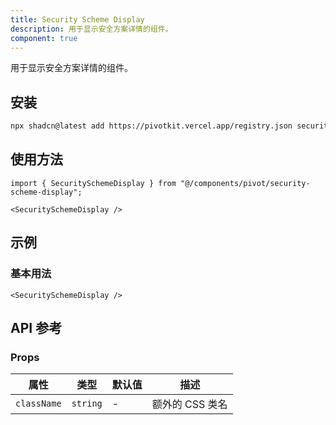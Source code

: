 ```yaml
---
title: Security Scheme Display
description: 用于显示安全方案详情的组件。
component: true
---
```


用于显示安全方案详情的组件。

<ComponentPreview name="security-scheme-display-demo" />

## 安装

```bash
npx shadcn@latest add https://pivotkit.vercel.app/registry.json security-scheme-display
```

## 使用方法

```tsx
import { SecuritySchemeDisplay } from "@/components/pivot/security-scheme-display";
```

```tsx
<SecuritySchemeDisplay />
```

## 示例

### 基本用法

```tsx
<SecuritySchemeDisplay />
```

## API 参考

### Props

| 属性        | 类型     | 默认值 | 描述            |
| ----------- | -------- | ------ | --------------- |
| `className` | `string` | -      | 额外的 CSS 类名 |
